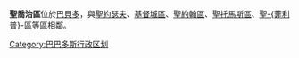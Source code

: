 {{noteTA
|1=zh:佐治;zh-hans:乔治;zh-hk:佐治;zh-sg:乔治;zh-tw:喬治;zh-cn:乔治
}}
{{Infobox settlement
| name                   = 圣乔治区
| type                   = [[Parishes_of_Barbados|Parish]]
| image_skyline          = GunHillEntrance.jpg
| image_caption          =
| image_map              = Saint George in Barbados.svg
| mapsize                = frameless
| map_caption            = Map of Barbados showing the Saint George parish
| coordinates            = {{coord|13|08|N|59|32|W|region:BB_type:adm1st_source:GNS-enwiki|display=inline,title}}
| subdivision_type       = Country
| subdivision_name       = [[Barbados|Barbados]]
| area_total_km2         = 44
| seat_type              = Largest city
| seat                   = [[格利布|格利布]]
| population_as_of       = 2010 census
| population_total       = 19767
| population_density_km2 = auto
| government_type        = [[Parliamentary_democracy|Parliamentary democracy]]
| leader_title           = [[Parliament_of_Barbados|Parliamentary]] seats
| leader_name            = 2
| iso_code               = BB-03<ref>[https://www.iso.org/obp/ui/#iso:code:3166:BB iso:code:3166:BB], International Organization for Standardization</ref> 
}}
'''聖喬治區'''位於[[巴貝多|巴貝多]]，與[[聖約瑟夫區_(巴巴多斯)|聖約瑟夫]]、[[基督城區_(巴巴多斯)|基督城區]]、[[聖約翰區_(巴巴多斯)|聖約翰區]]、[[聖托馬斯區_(巴巴多斯)|聖托馬斯區]]、[[聖菲利普區_(巴巴多斯)|聖-{菲利普}-區]]等區相鄰。

{{Parishes of Barbados}}
{{Caribbean-stub}}
[[Category:巴巴多斯行政区划|Category:巴巴多斯行政区划]]
